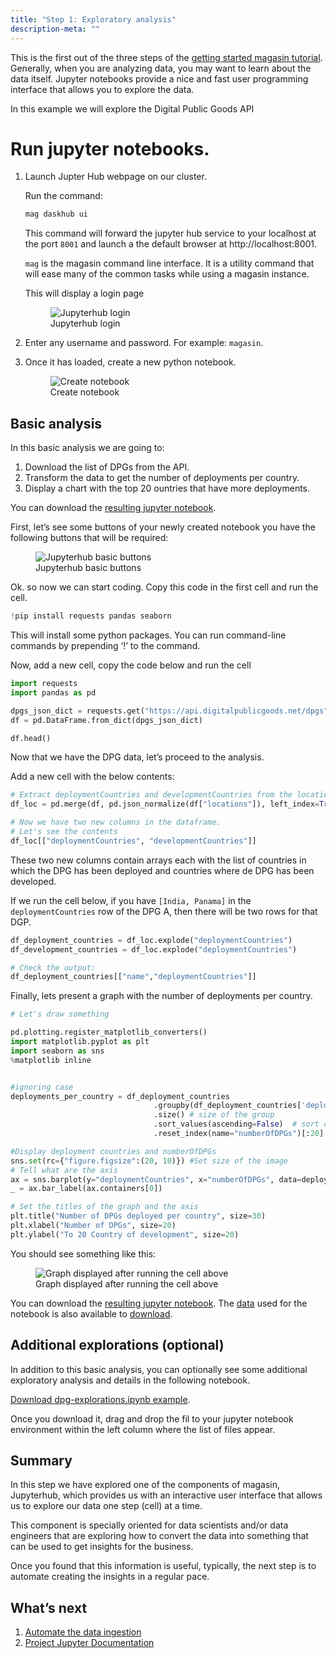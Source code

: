 ```yaml
---
title: "Step 1: Exploratory analysis"
description-meta: ""
---
```


This is the first out of the three steps of the [getting started magasin tutorial](tutorial-overview.qmd). Generally, when you are analyzing data, you may want to learn about the data itself. Jupyter notebooks provide a nice and fast user programming interface that allows you to explore the data.

In this example we will explore the Digital Public Goods API


# Run jupyter notebooks.

1. Launch Jupter Hub webpage on our cluster. 

    Run the command: 

    ```sh
    mag daskhub ui
    ```

   This command will forward the jupyter hub service to your localhost at the port `8001` and launch a the default browser at http://localhost:8001.

   :::{.callout-note}
   `mag` is the magasin command line interface. It is a utility command that will ease many of the common tasks while using a magasin instance. 
   :::

    This will display a login page

     ![Jupyterhub login](../images/get-started/jupyterhub-login.png)



2. Enter any username and password. For example: `magasin`.

3. Once it has loaded, create a new python notebook.  

      ![Create notebook](../images/get-started/jupyterhub-create-python-notebook.png)

## Basic analysis

In this basic analysis we are going to:

1. Download the list of DPGs from the API.
2. Transform the data to get the number of deployments per country.
3. Display a chart with the top 20 ountries that have more deployments.

You can download the [resulting jupyter notebook](https://github.com/unicef/magasin/blob/main/examples/dpga-explorations/dpg-basic.ipynb).


First, let's see some buttons of your newly created notebook you have the following buttons that will be required:

   ![Jupyterhub basic buttons](../images/get-started/jupyterhub-basic-ui-cells.png)


Ok. so now we can start coding. Copy this code in the first cell and run the cell.

```python
!pip install requests pandas seaborn
```

This will install some python packages. You can run command-line commands by prepending '!' to the command.

Now, add a new cell, copy the code below and run the cell
```python
import requests
import pandas as pd

dpgs_json_dict = requests.get("https://api.digitalpublicgoods.net/dpgs").json()
df = pd.DataFrame.from_dict(dpgs_json_dict)

df.head()
```

Now that we have the DPG data, let's proceed to the analysis.

Add a new cell with the below contents:
```python
# Extract deploymentCountries and developmentCountries from the locations column.
df_loc = pd.merge(df, pd.json_normalize(df["locations"]), left_index=True, right_index=True)

# Now we have two new columns in the dataframe. 
# Let's see the contents
df_loc[["deploymentCountries", "developmentCountries"]]
```

These two new columns contain arrays each with the list of countries in which the DPG has been deployed and countries where de DPG has been developed.

If we run the cell below, if you have `[India, Panama]` in the `deploymentCountries` row of the DPG A, then there will be two rows for that DGP. 

```python
df_deployment_countries = df_loc.explode("deploymentCountries")
df_development_countries = df_loc.explode("deploymentCountries")

# Check the output:
df_deployment_countries[["name","deploymentCountries"]]
```

Finally, lets present a graph with the number of deployments per country.

```python
# Let's draw something

pd.plotting.register_matplotlib_converters()
import matplotlib.pyplot as plt
import seaborn as sns
%matplotlib inline


#ignoring case
deployments_per_country = df_deployment_countries
                                .groupby(df_deployment_countries['deploymentCountries'].str.lower()) # group by country
                                .size() # size of the group
                                .sort_values(ascending=False)  # sort descending
                                .reset_index(name="numberOfDPGs")[:20] # Only 20

#Display deployment countries and numberOfDPGs
sns.set(rc={"figure.figsize":(20, 10)}) #Set size of the image
# Tell what are the axis
ax = sns.barplot(y="deploymentCountries", x="numberOfDPGs", data=deployments_per_country )
_ = ax.bar_label(ax.containers[0])

# Set the titles of the graph and the axis
plt.title("Number of DPGs deployed per country", size=30)
plt.xlabel("Number of DPGs", size=20)
plt.ylabel("To 20 Country of development", size=20)
```

You should see something like this:

![Graph displayed after running the cell above](../images/get-started/jupyterhub-graph-deployment-countries.png)


You can download the [resulting jupyter notebook](https://github.com/unicef/magasin/blob/main/examples/dpga-explorations/dpg-basic.ipynb). The [data](https://github.com/unicef/magasin/tree/main/examples/dpga-explorations/data) used for the notebook is also available to [download](https://github.com/unicef/magasin/tree/main/examples/dpga-explorations/data).


## Additional explorations (optional)

In addition to this basic analysis, you can optionally see some additional exploratory analysis and details in the following notebook.

[Download dpg-explorations.ipynb example](https://github.com/unicef/magasin/blob/main/examples/dpga-explorations/dpg-insights.ipynb){.btn-action-primary .btn-action .btn .btn-outline-primary  role="button"}.

Once you download it, drag and drop the fil to your jupyter notebook environment within the left column where the list of files appear.


## Summary

In this step we have explored one of the components of magasin, Jupyterhub, which provides us with an interactive user interface that allows us to explore our data one step (cell) at a time. 

This component is specially oriented for data scientists and/or data engineers that are exploring how to convert the data into something that can be used to get insights for the business.

Once you found that this information is useful, typically, the next step is to automate creating the insights in a regular pace.

## What's next

1. [Automate the data ingestion](./automate-data-ingestion.qmd)
2. [Project Jupyter Documentation](https://docs.jupyter.org/en/latest/)

<!-- TODO add link to setup jupyter hub -->

